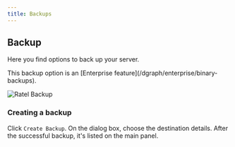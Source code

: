 ```yaml
---
title: Backups
---
```


## Backup

Here you find options to back up your server.

<Note>
  This backup option is an [Enterprise
  feature](/dgraph/enterprise/binary-backups).
</Note>

![Ratel Backup](/images/ratel/ratel_backup.png)

### Creating a backup

Click `Create Backup`. On the dialog box, choose the destination details. After
the successful backup, it's listed on the main panel.
